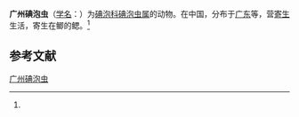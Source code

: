 {{Speciesbox
| name = 广州碘泡虫
| status = 
| status_system = 
| image = 
| genus = Myxobolus
| species = cantonensis
| authority = (Chen, 1998)<ref name='id9475'>{{cite web| url =http://www.bioinfo.cn/db05/BjdwSpecies.php?action=view&id=9475| title =广州碘泡虫| work =《中国动物物种编目数据库》| publisher =中国科学院微生物研究所| author =中国科学院动物研究所| accessdate =2009-04-16| deadurl =yes| archiveurl =https://web.archive.org/web/20160304235700/http://www.bioinfo.cn/db05/BjdwSpecies.php?action=view&id=9475| archivedate =2016-03-04}}</ref>
}}

'''广州碘泡虫'''（[[学名|学名]]：{{lang|la|''Myxobolus cantonensis''}}）为[[碘泡科|碘泡科]][[碘泡虫属|碘泡虫属]]的动物。在中国，分布于[[广东|广东]]等，营[[寄生|寄生]]生活，寄生在鲫的鳃。<ref name='id9475'/>

== 参考文献 ==
{{reflist}}

{{Wikispecies|Myxobolus cantonensis}}

[[Category:碘泡虫属|广州碘泡虫]]


{{Cnidarian-stub}}